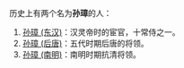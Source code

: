历史上有两个名为'''孙璋'''的人：
# [[孙璋_(东汉)|孙璋 (东汉)]]：汉灵帝时的宦官，十常侍之一。
# [[孙璋_(后唐)|孙璋 (后唐)]]：五代时期后唐的将领。
# [[孙璋_(南明)|孙璋 (南明)]]：南明时期抗清将领。

{{消歧义|Z璋|Cat=二字孙姓人名消歧义}}